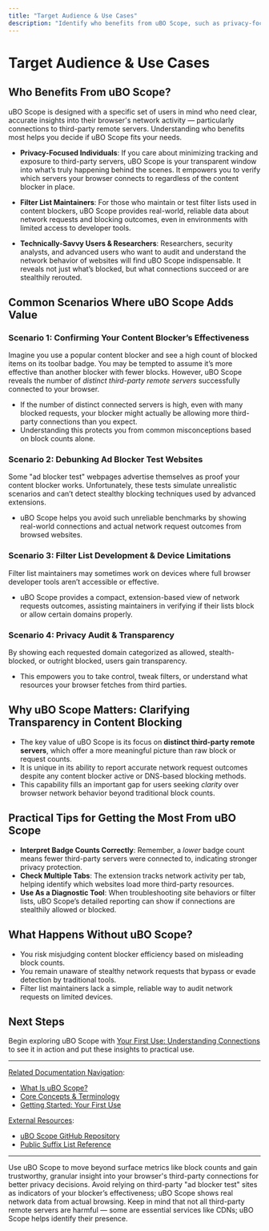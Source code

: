 ```yaml
---
title: "Target Audience & Use Cases"
description: "Identify who benefits from uBO Scope, such as privacy-focused individuals, filter list maintainers, and technically-savvy users looking to audit network activity. Explore common scenarios where uBO Scope provides clarity or debunks myths about content blocking."
---
```


# Target Audience & Use Cases

## Who Benefits From uBO Scope?

uBO Scope is designed with a specific set of users in mind who need clear, accurate insights into their browser's network activity — particularly connections to third-party remote servers. Understanding who benefits most helps you decide if uBO Scope fits your needs.

- **Privacy-Focused Individuals**: If you care about minimizing tracking and exposure to third-party servers, uBO Scope is your transparent window into what’s truly happening behind the scenes. It empowers you to verify which servers your browser connects to regardless of the content blocker in place.

- **Filter List Maintainers**: For those who maintain or test filter lists used in content blockers, uBO Scope provides real-world, reliable data about network requests and blocking outcomes, even in environments with limited access to developer tools.

- **Technically-Savvy Users & Researchers**: Researchers, security analysts, and advanced users who want to audit and understand the network behavior of websites will find uBO Scope indispensable. It reveals not just what’s blocked, but what connections succeed or are stealthily rerouted.

## Common Scenarios Where uBO Scope Adds Value

### Scenario 1: Confirming Your Content Blocker’s Effectiveness

Imagine you use a popular content blocker and see a high count of blocked items on its toolbar badge. You may be tempted to assume it’s more effective than another blocker with fewer blocks. However, uBO Scope reveals the number of *distinct third-party remote servers* successfully connected to your browser. 

- If the number of distinct connected servers is high, even with many blocked requests, your blocker might actually be allowing more third-party connections than you expect.
- Understanding this protects you from common misconceptions based on block counts alone.

### Scenario 2: Debunking Ad Blocker Test Websites

Some "ad blocker test" webpages advertise themselves as proof your content blocker works. Unfortunately, these tests simulate unrealistic scenarios and can’t detect stealthy blocking techniques used by advanced extensions.

- uBO Scope helps you avoid such unreliable benchmarks by showing real-world connections and actual network request outcomes from browsed websites.

### Scenario 3: Filter List Development & Device Limitations

Filter list maintainers may sometimes work on devices where full browser developer tools aren’t accessible or effective.

- uBO Scope provides a compact, extension-based view of network requests outcomes, assisting maintainers in verifying if their lists block or allow certain domains properly.

### Scenario 4: Privacy Audit & Transparency

By showing each requested domain categorized as allowed, stealth-blocked, or outright blocked, users gain transparency.

- This empowers you to take control, tweak filters, or understand what resources your browser fetches from third parties.

## Why uBO Scope Matters: Clarifying Transparency in Content Blocking

- The key value of uBO Scope is its focus on **distinct third-party remote servers**, which offer a more meaningful picture than raw block or request counts.
- It is unique in its ability to report accurate network request outcomes despite any content blocker active or DNS-based blocking methods.
- This capability fills an important gap for users seeking *clarity* over browser network behavior beyond traditional block counts.

## Practical Tips for Getting the Most From uBO Scope

- **Interpret Badge Counts Correctly**: Remember, a *lower* badge count means fewer third-party servers were connected to, indicating stronger privacy protection.
- **Check Multiple Tabs**: The extension tracks network activity per tab, helping identify which websites load more third-party resources.
- **Use As a Diagnostic Tool**: When troubleshooting site behaviors or filter lists, uBO Scope’s detailed reporting can show if connections are stealthily allowed or blocked.

## What Happens Without uBO Scope?

- You risk misjudging content blocker efficiency based on misleading block counts.
- You remain unaware of stealthy network requests that bypass or evade detection by traditional tools.
- Filter list maintainers lack a simple, reliable way to audit network requests on limited devices.

## Next Steps

Begin exploring uBO Scope with [Your First Use: Understanding Connections](/getting-started/first-use-config/getting-started-using) to see it in action and put these insights to practical use.

---

<u>Related Documentation Navigation</u>:
- [What Is uBO Scope?](../introduction-core-concepts/what-is-ubo-scope)
- [Core Concepts & Terminology](../introduction-core-concepts/core-concepts-terminology)
- [Getting Started: Your First Use](../../getting-started/first-use-config/getting-started-using)

<u>External Resources</u>:
- [uBO Scope GitHub Repository](https://github.com/gorhill/uBO-Scope)
- [Public Suffix List Reference](https://publicsuffix.org/)

---

<Tip>
Use uBO Scope to move beyond surface metrics like block counts and gain trustworthy, granular insight into your browser's third-party connections for better privacy decisions.
</Tip>

<Warning>
Avoid relying on third-party "ad blocker test" sites as indicators of your blocker’s effectiveness; uBO Scope shows real network data from actual browsing.
</Warning>

<Check>
Keep in mind that not all third-party remote servers are harmful — some are essential services like CDNs; uBO Scope helps identify their presence.
</Check>
